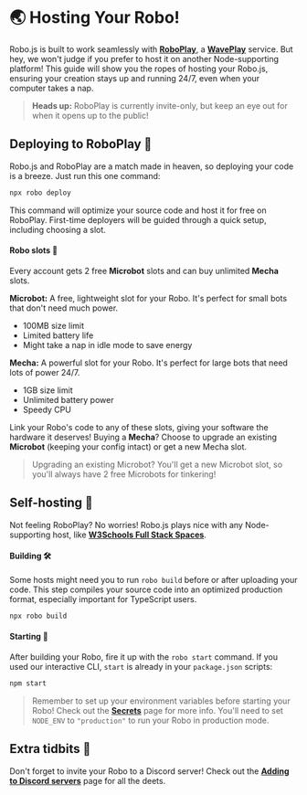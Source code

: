 # 🌏 Hosting Your Robo!

Robo.js is built to work seamlessly with **[RoboPlay](https://roboplay.dev)**, a **[WavePlay](https://waveplay.com)** service. But hey, we won't judge if you prefer to host it on another Node-supporting platform! This guide will show you the ropes of hosting your Robo.js, ensuring your creation stays up and running 24/7, even when your computer takes a nap.

> **Heads up:** RoboPlay is currently invite-only, but keep an eye out for when it opens up to the public!

## Deploying to RoboPlay 🚀

Robo.js and RoboPlay are a match made in heaven, so deploying your code is a breeze. Just run this one command:

```sh /deploy/
npx robo deploy
```

This command will optimize your source code and host it for free on RoboPlay. First-time deployers will be guided through a quick setup, including choosing a slot.

#### Robo slots 🎰

Every account gets 2 free **Microbot** slots and can buy unlimited **Mecha** slots.

**Microbot:** A free, lightweight slot for your Robo. It's perfect for small bots that don't need much power.

- 100MB size limit
- Limited battery life
- Might take a nap in idle mode to save energy

**Mecha:** A powerful slot for your Robo. It's perfect for large bots that need lots of power 24/7.

- 1GB size limit
- Unlimited battery power
- Speedy CPU

Link your Robo's code to any of these slots, giving your software the hardware it deserves! Buying a **Mecha**? Choose to upgrade an existing **Microbot** (keeping your config intact) or get a new Mecha slot.

> Upgrading an existing Microbot? You'll get a new Microbot slot, so you'll always have 2 free Microbots for tinkering!

## Self-hosting 🏢

Not feeling RoboPlay? No worries! Robo.js plays nice with any Node-supporting host, like **[W3Schools Full Stack Spaces](https://www.w3schools.com/spaces)**.

#### Building 🛠️

Some hosts might need you to run `robo build` before or after uploading your code. This step compiles your source code into an optimized production format, especially important for TypeScript users.

```sh /build/
npx robo build
```

#### Starting 🏁

After building your Robo, fire it up with the `robo start` command. If you used our interactive CLI, `start` is already in your `package.json` scripts:

```sh npm2yarn /start/
npm start
```

> Remember to set up your environment variables before starting your Robo! Check out the **[Secrets](/docs/basics/secrets)** page for more info. You'll need to set `NODE_ENV` to `"production"` to run your Robo in production mode.

## Extra tidbits 📌

Don't forget to invite your Robo to a Discord server! Check out the **[Adding to Discord servers](/docs/adding-to-server)** page for all the deets.

